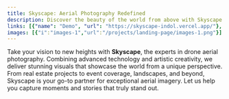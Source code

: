 ```yaml
---
title: Skyscape: Aerial Photography Redefined  
description: Discover the beauty of the world from above with Skyscape. Specializing in drone aerial photography, we deliver breathtaking visuals that elevate your projects. Perfect for real estate, events, landscapes, and more.  
links: [{"name": "Demo", "url": "https://skyscape-indol.vercel.app/"}, {"name": "Repository", "url": "https://github.com/JosePabloSG/skyscape.git"}]
images: [{"i":"images-1","url":"/projects/landing-page/images-1.png"}]
---
```

Take your vision to new heights with **Skyscape**, the experts in drone aerial photography. Combining advanced technology and artistic creativity, we deliver stunning visuals that showcase the world from a unique perspective. From real estate projects to event coverage, landscapes, and beyond, Skyscape is your go-to partner for exceptional aerial imagery. Let us help you capture moments and stories that truly stand out.
